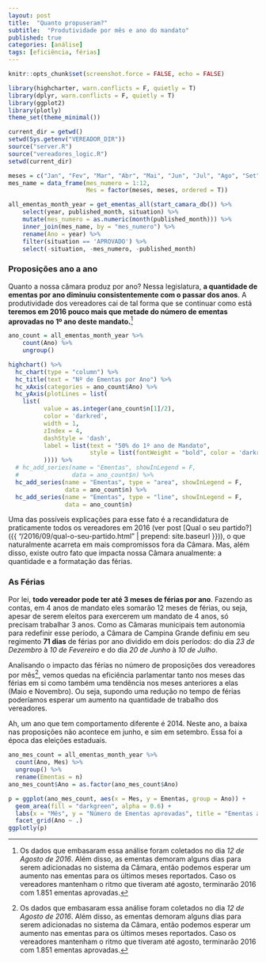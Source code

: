 ```yaml
---
layout: post
title:  "Quanto propuseram?"
subtitle:  "Produtividade por mês e ano do mandato"
published: true
categories: [análise]
tags: [eficiência, férias]
---
```


```r
knitr::opts_chunk$set(screenshot.force = FALSE, echo = FALSE) 

library(highcharter, warn.conflicts = F, quietly = T)
library(dplyr, warn.conflicts = F, quietly = T)
library(ggplot2)
library(plotly)
theme_set(theme_minimal())

current_dir = getwd()
setwd(Sys.getenv("VEREADOR_DIR"))
source("server.R")
source("vereadores_logic.R")
setwd(current_dir)

meses = c("Jan", "Fev", "Mar", "Abr", "Mai", "Jun", "Jul", "Ago", "Set", "Out", "Nov", "Dez")
mes_name = data_frame(mes_numero = 1:12, 
                      Mes = factor(meses, meses, ordered = T))

all_ementas_month_year = get_ementas_all(start_camara_db()) %>%
    select(year, published_month, situation) %>%
    mutate(mes_numero = as.numeric(month(published_month))) %>% 
    inner_join(mes_name, by = "mes_numero") %>%
    rename(Ano = year) %>%
    filter(situation == 'APROVADO') %>% 
    select(-situation, -mes_numero, -published_month)

```

### Proposições ano a ano

Quanto a nossa câmara produz por ano? Nessa legislatura, **a quantidade de ementas por ano diminuiu consistentemente com o passar dos anos**. A produtividade dos vereadores cai de tal forma que se continuar como está **teremos em 2016 pouco mais que metade do número de ementas aprovadas no 1º ano deste mandato.**[^footnote-dia-coleta]

```r
ano_count = all_ementas_month_year %>% 
    count(Ano) %>% 
    ungroup()

highchart() %>% 
  hc_chart(type = "column") %>% 
  hc_title(text = "Nº de Ementas por Ano") %>% 
  hc_xAxis(categories = ano_count$Ano) %>% 
  hc_yAxis(plotLines = list(
    list(
          value = as.integer(ano_count$n[1]/2),
          color = 'darkred',
          width = 1,
          zIndex = 4,
          dashStyle = 'dash',
          label = list(text = "50% do 1º ano de Mandato", 
                       style = list(fontWeight = "bold", color = 'darkred')
          )))) %>% 
  # hc_add_series(name = "Ementas", showInLegend = F, 
  #               data = ano_count$n) %>% 
  hc_add_series(name = "Ementas", type = "area", showInLegend = F, 
                data = ano_count$n) %>% 
  hc_add_series(name = "Ementas", type = "line", showInLegend = F, 
                data = ano_count$n)

```

Uma das possíveis explicações para esse fato é a recandidatura de praticamente todos os vereadores em 2016 (ver post [Qual o seu partido?]({{ "/2016/09/qual-o-seu-partido.html" | prepend: site.baseurl }})), o que naturalmente acarreta em mais compromissos fora da Câmara. Mas, além disso, existe outro fato que impacta nossa Câmara anualmente: a quantidade e a formatação das férias.

### As Férias

Por lei, **todo vereador pode ter até 3 meses de férias por ano**. Fazendo as contas, em 4 anos de mandato eles somarão 12 meses de férias, ou seja, apesar de serem eleitos para exercerem um mandato de 4 anos, só precisam trabalhar 3 anos. Como as Câmaras municipais tem autonomia para redefinir esse período, a Câmara de Campina Grande definiu em seu regimento **71 dias** de férias por ano dividido em dois períodos: do dia *23 de Dezembro* à *10 de Fevereiro* e do dia *20 de Junho* à *10 de Julho*.

Analisando o impacto das férias no número de proposições dos vereadores por mês[^footnote-dia-coleta], vemos quedas na eficiência parlamentar tanto nos meses das férias em si como também uma tendência nos meses anteriores a elas (Maio e Novembro). Ou seja, supondo uma redução no tempo de férias poderíamos esperar um aumento na quantidade de trabalho dos vereadores. 

Ah, um ano que tem comportamento diferente é 2014. Neste ano, a baixa nas proposições não acontece em junho, e sim em setembro. Essa foi a época das eleições estaduais.

```r
ano_mes_count = all_ementas_month_year %>% 
  count(Ano, Mes) %>% 
  ungroup() %>% 
  rename(Ementas = n)
ano_mes_count$Ano = as.factor(ano_mes_count$Ano)

p = ggplot(ano_mes_count, aes(x = Mes, y = Ementas, group = Ano)) + 
  geom_area(fill = "darkgreen", alpha = 0.6) +
  labs(x = "Mês", y = "Número de Ementas aprovadas", title = "Ementas ao longo dos meses") + 
  facet_grid(Ano ~ .)
ggplotly(p)
```


[^footnote-dia-coleta]: Os dados que embasaram essa análise foram coletados no dia *12 de Agosto de 2016*. Além disso, as ementas demoram alguns dias para serem adicionadas no sistema da Câmara, então podemos esperar um aumento nas ementas para os últimos meses reportados. Caso os vereadores mantenham o ritmo que tiveram até agosto, terminarão 2016 com 1.851 ementas aprovadas.

<!-- Mesmo sabendo que um vereador propõe mais do que outro, ou que a Câmara é menos ativa com o passar dos anos do mandato ainda resta uma dúvida, o que os vereadores estão propondo? As proposições tem alguma ligação com suas promessas de campanha? Confira mais detalhes no post [Qual o seu tema?]({{ "/2016/09/qual-o-seu-tema.html" | prepend: site.baseurl }})
 -->
